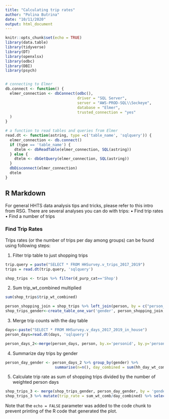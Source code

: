 ```yaml
---
title: "Calculating trip rates"
author: "Polina Butrina"
date: "10/11/2020"
output: html_document
---
```


```r
knitr::opts_chunk$set(echo = TRUE)
library(data.table)
library(tidyverse)
library(DT)
library(openxlsx)
library(odbc)
library(DBI)
library(psych)


# connecting to Elmer
db.connect <- function() {
  elmer_connection <- dbConnect(odbc(),
                                driver = "SQL Server",
                                server = "AWS-PROD-SQL\\Sockeye",
                                database = "Elmer",
                                trusted_connection = "yes"
  )
}

# a function to read tables and queries from Elmer
read.dt <- function(astring, type =c('table_name', 'sqlquery')) {
  elmer_connection <- db.connect()
  if (type == 'table_name') {
    dtelm <- dbReadTable(elmer_connection, SQL(astring))
  } else {
    dtelm <- dbGetQuery(elmer_connection, SQL(astring))
  }
  dbDisconnect(elmer_connection)
  dtelm
}

```

## R Markdown

For general HHTS data analysis tips and tricks, please refer to this intro from RSG.
There are several analyses you can do with trips:
•	Find trip rates
•	Find a number of trips

### Find Trip Rates
Trips rates (or the number of trips per day among groups) can be found using following steps:

1.	Filter trip table to just shopping trips


```r
trip.query = paste("SELECT * FROM HHSurvey.v_trips_2017_2019")
trips = read.dt(trip.query, 'sqlquery')

shop_trips <- trips %>% filter(d_purp_cat=='Shop')

```

2.	Sum trip_wt_combined multiplied 

```r
sum(shop_trips$trip_wt_combined)

person_shopping_join = shop_trips %>% left_join(person, by = c("person_id" = "person_id") )
shop_trips_gender<-create_table_one_var('gender', person_shopping_join, 'trip') 

```

3.	Merge trip counts with the day table

```r
days<-paste("SELECT * FROM HHSurvey.v_days_2017_2019_in_house")
person_days=read.dt(days, 'sqlquery')

person_days_2<-merge(person_days, person, by.x='personid', by.y='person_id')

```

4.	Summarize day trips by gender

```r

person_day_gender <- person_days_2 %>% group_by(gender) %>%
                      summarise(n=n(), day_combined = sum(hh_day_wt_combined.x))

```

5.	Calculate trip rate as sum of shopping trips divided by the number of weighted person days

```r

shop_trips_3 <- merge(shop_trips_gender, person_day_gender, by = 'gender')
shop_trips_3 %>% mutate(trip_rate = sum_wt_comb/day_combined) %>% select(gender,trip_rate)

```

Note that the `echo = FALSE` parameter was added to the code chunk to prevent printing of the R code that generated the plot.

